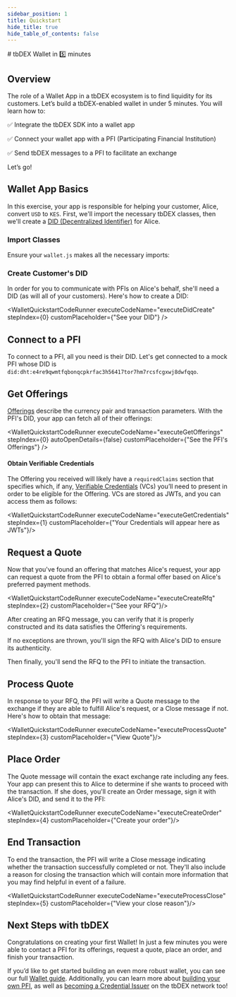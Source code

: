 ```yaml
---
sidebar_position: 1
title: Quickstart
hide_title: true
hide_table_of_contents: false
---
```



<QuickstartExecutionProvider>
# tbDEX Wallet in 5️⃣ minutes

## Overview

The role of a Wallet App in a tbDEX ecosystem is to find liquidity for its customers. Let’s build a tbDEX-enabled wallet in under 5 minutes. You will learn how to:

✅  Integrate the tbDEX SDK into a wallet app

✅  Connect your wallet app with a PFI (Participating Financial Institution)

✅  Send tbDEX messages to a PFI to facilitate an exchange



Let’s go!


## Wallet App Basics

In this exercise, your app is responsible for helping your customer, Alice, convert `USD` to `KES`. First, we'll import the necessary tbDEX classes, then we'll create a [DID (Decentralized Identifier)](/docs/web5/learn/decentralized-identifiers) for Alice.


### Import Classes

Ensure your `wallet.js` makes all the necessary imports:

<CodeSnippet snippetName="walletQuickstartImports" />

### Create Customer's DID

In order for you to communicate with PFIs on Alice's behalf, she'll need a DID (as will all of your customers). Here's how to create a DID:

<CodeSnippet snippetName="walletQuickstartDidCreate" />

<WalletQuickstartCodeRunner executeCodeName="executeDidCreate" stepIndex={0} customPlaceholder={"See your DID"} />


## Connect to a PFI

To connect to a PFI, all you need is their DID. Let's get connected to a mock PFI whose DID is `did:dht:e4re9qwmtfqbonqcpkrfac3h56417tor7hm7rcsfcgxwj8dwfqqo`.



## Get Offerings

[Offerings](https://developer.tbd.website/docs/tbdex/message-types#offerings) describe the currency pair and transaction parameters. With the PFI's DID, your app can fetch all of their offerings:

<CodeSnippet snippetName="walletQuickstartGetOfferings" />

<WalletQuickstartCodeRunner executeCodeName="executeGetOfferings" stepIndex={0} autoOpenDetails={false} customPlaceholder={"See the PFI's Offerings"} />


#### Obtain Verifiable Credentials

The Offering you received will likely have a `requiredClaims` section that specifies which, if any, [Verifiable Credentials](https://developer.tbd.website/docs/web5/learn/verifiable-credentials) (VCs) you’ll need to present in order to be eligible for the Offering. VCs are stored as JWTs, and you can access them as follows:


<CodeSnippet snippetName="walletQuickstartSelectCredentials" />

<WalletQuickstartCodeRunner executeCodeName="executeGetCredentials" stepIndex={1} customPlaceholder={"Your Credentials will appear here as JWTs"}/>


## Request a Quote

Now that you've found an offering that matches Alice's request, your app can request a quote from the PFI to obtain a formal offer based on Alice's preferred payment methods.

<CodeSnippet snippetName="walletQuickstartCreateRfq" />

<WalletQuickstartCodeRunner executeCodeName="executeCreateRfq" stepIndex={2} customPlaceholder={"See your RFQ"}/>

After creating an RFQ message, you can verify that it is properly constructed and its data satisfies the Offering's requirements.

If no exceptions are thrown, you'll sign the RFQ with Alice's DID to ensure its authenticity.

Then finally, you'll send the RFQ to the PFI to initiate the transaction.

<CodeSnippet snippetName="walletQuickstartSendRfq" />

## Process Quote

In response to your RFQ, the PFI will write a Quote message to the exchange if they are able to fulfill Alice's request, or a Close message if not. Here's how to obtain that message:

<CodeSnippet snippetName="walletQuickstartProcessQuote" />

<WalletQuickstartCodeRunner executeCodeName="executeProcessQuote" stepIndex={3} customPlaceholder={"View Quote"}/> 

## Place Order

The Quote message will contain the exact exchange rate including any fees. Your app can present this to Alice to determine if she wants to proceed with the transaction. If she does, you'll create an Order message, sign it with Alice's DID, and send it to the PFI:

<CodeSnippet snippetName="walletQuickstartCreateOrder" />

<WalletQuickstartCodeRunner executeCodeName="executeCreateOrder" stepIndex={4} customPlaceholder={"Create your order"}/> 

## End Transaction

To end the transaction, the PFI will write a Close message indicating whether the transaction successfully completed or not. They'll also include a reason for closing the transaction which will contain more information that you may find helpful in event of a failure.

<CodeSnippet snippetName="walletQuickstartProcessClose" />

<WalletQuickstartCodeRunner executeCodeName="executeProcessClose" stepIndex={5} customPlaceholder={"View your close reason"}/> 

## Next Steps with tbDEX

Congratulations on creating your first Wallet! In just a few minutes you were able to contact a PFI for its offerings, request a quote, place an order, and finish your transaction.

If you’d like to get started building an even more robust wallet, you can see our full [Wallet guide](https://developer.tbd.website/docs/tbdex/wallet/overview). Additionally, you can learn more about [building your own PFI](https://developer.tbd.website/docs/tbdex/pfi/overview), as well as [becoming a Credential Issuer](https://developer.tbd.website/docs/tbdex/issuer/overview) on the tbDEX network too!

</QuickstartExecutionProvider>
